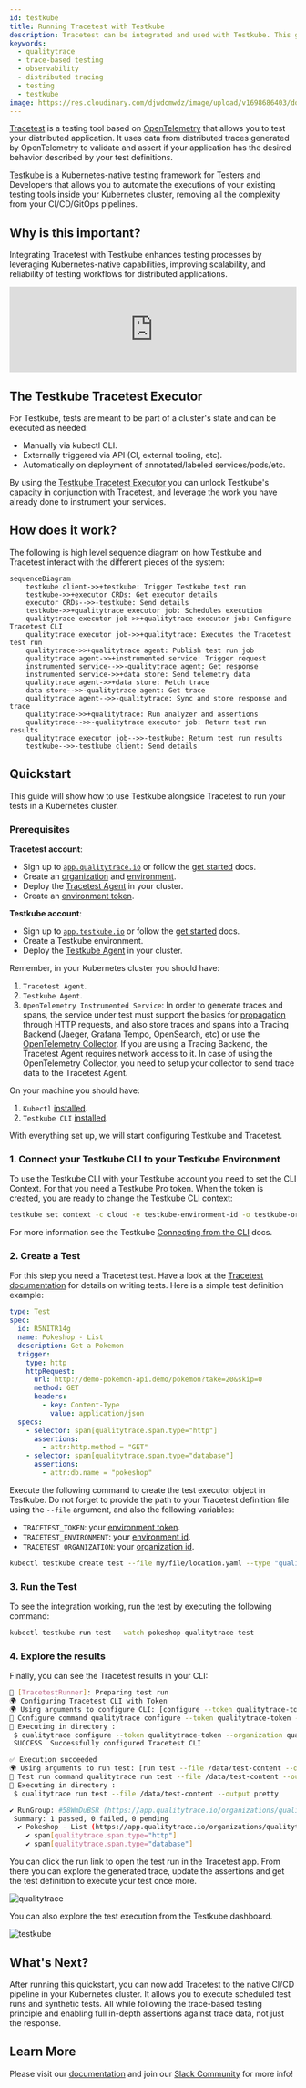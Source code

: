 ```yaml
---
id: testkube
title: Running Tracetest with Testkube
description: Tracetest can be integrated and used with Testkube. This guide shows running Tracetest tests from Testkube.
keywords:
  - qualitytrace
  - trace-based testing
  - observability
  - distributed tracing
  - testing
  - testkube
image: https://res.cloudinary.com/djwdcmwdz/image/upload/v1698686403/docs/Blog_Thumbnail_14_rsvkmo.jpg
---
```


[Tracetest](https://app.qualitytrace.io/) is a testing tool based on [OpenTelemetry](https://opentelemetry.io/) that allows you to test your distributed application. It uses data from distributed traces generated by OpenTelemetry to validate and assert if your application has the desired behavior described by your test definitions.

[Testkube](https://testkube.io/) is a Kubernetes-native testing framework for Testers and Developers that allows you to automate the executions of your existing testing tools inside your Kubernetes cluster, removing all the complexity from your CI/CD/GitOps pipelines.

## Why is this important?

Integrating Tracetest with Testkube enhances testing processes by leveraging Kubernetes-native capabilities, improving scalability, and reliability of testing workflows for distributed applications.

<div style={{ position: "relative", paddingBottom: "62.5%", height: "0" }}>
  <iframe
    src="https://www.youtube.com/embed/nAp3zYgykok"
    title="Trace-based testing in Kubernetes with Testkube and Tracetest"
    frameborder="0"
    webkitallowfullscreen
    mozallowfullscreen
    allowfullscreen
    width="100%"
    style={{ position: "absolute", top: "0", left: "0", width: "100%", height: "100%" }}
  ></iframe>
</div>

## The Testkube Tracetest Executor

For Testkube, tests are meant to be part of a cluster's state and can be executed as needed:

- Manually via kubectl CLI.
- Externally triggered via API (CI, external tooling, etc).
- Automatically on deployment of annotated/labeled services/pods/etc.

By using the [Testkube Tracetest Executor](https://docs.testkube.io/test-types/executor-qualitytrace) you can unlock Testkube's capacity in conjunction with Tracetest, and leverage the work you have already done to instrument your services.

## How does it work?

The following is high level sequence diagram on how Testkube and Tracetest interact with the different pieces of the system:

```mermaid
sequenceDiagram
    testkube client->>+testkube: Trigger Testkube test run
    testkube->>+executor CRDs: Get executor details
    executor CRDs-->>-testkube: Send details
    testkube->>+qualitytrace executor job: Schedules execution
    qualitytrace executor job->>+qualitytrace executor job: Configure Tracetest CLI
    qualitytrace executor job->>+qualitytrace: Executes the Tracetest test run
    qualitytrace->>+qualitytrace agent: Publish test run job
    qualitytrace agent->>+instrumented service: Trigger request
    instrumented service-->>-qualitytrace agent: Get response
    instrumented service->>+data store: Send telemetry data
    qualitytrace agent->>+data store: Fetch trace
    data store-->>-qualitytrace agent: Get trace
    qualitytrace agent-->>-qualitytrace: Sync and store response and trace
    qualitytrace->>+qualitytrace: Run analyzer and assertions
    qualitytrace-->>-qualitytrace executor job: Return test run results
    qualitytrace executor job-->>-testkube: Return test run results
    testkube-->>-testkube client: Send details
```

## Quickstart

This guide will show how to use Testkube alongside Tracetest to run your tests in a Kubernetes cluster.

### Prerequisites

**Tracetest account**:

- Sign up to [`app.qualitytrace.io`](https://app.qualitytrace.io) or follow the [get started](/getting-started/installation) docs.
- Create an [organization](/concepts/organizations) and [environment](/concepts/environments).
- Deploy the [Tracetest Agent](/configuration/agent) in your cluster.
- Create an [environment token](/concepts/environment-tokens).

**Testkube account**:

- Sign up to [`app.testkube.io`](https://app.testkube.io) or follow the [get started](https://docs.testkube.io/articles/getting-started) docs.
- Create a Testkube environment.
- Deploy the [Testkube Agent](https://docs.testkube.io/testkube-pro/articles/installing-agent) in your cluster.

Remember, in your Kubernetes cluster you should have:

1. `Tracetest Agent`.
2. `Testkube Agent`.
3. `OpenTelemetry Instrumented Service`: In order to generate traces and spans, the service under test must support the basics for [propagation](https://opentelemetry.io/docs/reference/specification/context/api-propagators/) through HTTP requests, and also store traces and spans into a Tracing Backend (Jaeger, Grafana Tempo, OpenSearch, etc) or use the [OpenTelemetry Collector](https://docs.qualitytrace.io/configuration/overview#using-qualitytrace-without-a-trace-data-store). If you are using a Tracing Backend, the Tracetest Agent requires network access to it. In case of using the OpenTelemetry Collector, you need to setup your collector to send trace data to the Tracetest Agent.

On your machine you should have:

1. `Kubectl` [installed](https://kubernetes.io/docs/tasks/tools/).
2. `Testkube CLI` [installed](https://docs.testkube.io/articles/install/cli).

With everything set up, we will start configuring Testkube and Tracetest.

### 1. Connect your Testkube CLI to your Testkube Environment

To use the Testkube CLI with your Testkube account you need to set the CLI Context. For that you need a Testkube Pro token. When the token is created, you are ready to change the Testkube CLI context:

```bash
testkube set context -c cloud -e testkube-environment-id -o testkube-organization-id -k testkube-token
```

For more information see the Testkube [Connecting from the CLI](https://docs.testkube.io/testkube-pro/articles/managing-cli-context) docs.

### 2. Create a Test

For this step you need a Tracetest test. Have a look at the [Tracetest documentation](/cli/creating-tests) for details on writing tests. Here is a simple test definition example:

```yaml
type: Test
spec:
  id: R5NITR14g
  name: Pokeshop - List
  description: Get a Pokemon
  trigger:
    type: http
    httpRequest:
      url: http://demo-pokemon-api.demo/pokemon?take=20&skip=0
      method: GET
      headers:
        - key: Content-Type
          value: application/json
  specs:
    - selector: span[qualitytrace.span.type="http"]
      assertions:
        - attr:http.method = "GET"
    - selector: span[qualitytrace.span.type="database"]
      assertions:
        - attr:db.name = "pokeshop"
```

Execute the following command to create the test executor object in Testkube. Do not forget to provide the path to your Tracetest definition file using the `--file` argument, and also the following variables:

- `TRACETEST_TOKEN`: your [environment token](../concepts/environment-token.mdx).
- `TRACETEST_ENVIRONMENT`: your [environment id](../concepts/environments.mdx).
- `TRACETEST_ORGANIZATION`: your [organization id](../concepts/organizations.mdx).

```bash
kubectl testkube create test --file my/file/location.yaml --type "qualitytrace/test" --name pokeshop-qualitytrace-test --variable TRACETEST_TOKEN=qualitytrace-token --variable TRACETEST_ENVIRONMENT=qualitytrace-environment-id --variable TRACETEST_ORGANIZATION=qualitytrace-organization-id
```

### 3. Run the Test

To see the integration working, run the test by executing the following command:

```bash
kubectl testkube run test --watch pokeshop-qualitytrace-test
```

### 4. Explore the results

Finally, you can see the Tracetest results in your CLI:

```bash
🚚 [TracetestRunner]: Preparing test run
🌍 Configuring Tracetest CLI with Token
🌍 Using arguments to configure CLI: [configure --token qualitytrace-token --organization qualitytrace-organization-id --environment qualitytrace-environment-id]
🚀 Configure command qualitytrace configure --token qualitytrace-token --organization qualitytrace-organization-id --environment qualitytrace-environment-id
🔬 Executing in directory :
 $ qualitytrace configure --token qualitytrace-token --organization qualitytrace-organization-id --environment qualitytrace-environment-id
 SUCCESS  Successfully configured Tracetest CLI

✅ Execution succeeded
🌍 Using arguments to run test: [run test --file /data/test-content --output pretty]
🚀 Test run command qualitytrace run test --file /data/test-content --output pretty
🔬 Executing in directory :
 $ qualitytrace run test --file /data/test-content --output pretty

✔ RunGroup: #58WmDuBSR (https://app.qualitytrace.io/organizations/qualitytrace-organization-id/environments/qualitytrace-environment-id/run/58WmDuBSR)
 Summary: 1 passed, 0 failed, 0 pending
  ✔ Pokeshop - List (https://app.qualitytrace.io/organizations/qualitytrace-organization-id/environments/qualitytrace-environment-id/test/R5NITR14g/run/1/test) - trace id: 3cdcb56d6c226f7083f45d6b3d278051
	✔ span[qualitytrace.span.type="http"]
	✔ span[qualitytrace.span.type="database"]
```

You can click the run link to open the test run in the Tracetest app. From there you can explore the generated trace, update the assertions and get the test definition to execute your test once more.

![qualitytrace](./img/qualitytrace-resize.gif)

You can also explore the test execution from the Testkube dashboard.

![testkube](./img/testkube-resize.gif)

## What's Next?

After running this quickstart, you can now add Tracetest to the native CI/CD pipeline in your Kubernetes cluster. It allows you to execute scheduled test runs and synthetic tests. All while following the trace-based testing principle and enabling full in-depth assertions against trace data, not just the response.

## Learn More

Please visit our [documentation](https://docs.qualitytrace.io/) and join our [Slack Community](https://dub.sh/qualitytrace-community) for more info!

